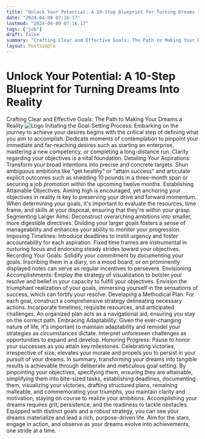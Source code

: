```yaml
---
title: "Unlock Your Potential: A 10-Step Blueprint for Turning Dreams Into Reality"
date: "2024-04-09 07:16:17"
lastmod: "2024-04-09 07:16:17"
tags: ["job"]
draft: false
summary: "Crafting Clear and Effective Goals: The Path to Making Your Dreams a Reality"
layout: PostSimple
---
```

# Unlock Your Potential: A 10-Step Blueprint for Turning Dreams Into Reality
Crafting Clear and Effective Goals: The Path to Making Your Dreams a Reality
<img alt="Logo" src="https://cdn.seniorsselection.com/src_image/371a044952d31f73c56947ed0df53e58.webp"/>
Initiating the Goal-Setting Process:
Embarking on the journey to achieve your desires begins with the critical step of defining what you aim to accomplish. Dedicate moments of contemplation to pinpoint your immediate and far-reaching desires such as starting an enterprise, mastering a new competency, or completing a long-distance run. Clarity regarding your objectives is a vital foundation.
Detailing Your Aspirations:
Transform your broad intentions into precise and concrete targets. Shun ambiguous ambitions like "get healthy" or "attain success" and articulate explicit outcomes such as shedding 10 pounds in a three-month span or securing a job promotion within the upcoming twelve months.
Establishing Attainable Objectives:
Aiming high is encouraged, yet anchoring your objectives in reality is key to preserving your drive and forward momentum. When determining your goals, it's important to evaluate the resources, time frame, and skills at your disposal, ensuring that they're within your grasp.
Segmenting Larger Aims:
Deconstruct overarching ambitions into smaller, more digestible directives. Dividing your larger goals fosters a sense of manageability and enhances your ability to monitor your progression.
Imposing Timelines:
Introduce deadlines to instill urgency and foster accountability for each aspiration. Fixed time frames are instrumental in nurturing focus and endorsing steady strides toward your objectives.
Recording Your Goals:
Solidify your commitment by documenting your goals. Inscribing them in a diary, on a mood board, or on prominently displayed notes can serve as regular incentives to persevere.
Envisioning Accomplishments:
Employ the strategy of visualization to bolster your resolve and belief in your capacity to fulfill your objectives. Envision the triumphant realization of your goals, immersing yourself in the sensations of success, which can fortify your resolve.
Developing a Methodical Plan:
For each goal, construct a comprehensive strategy delineating necessary actions. Incorporate timelines, requisite resources, and anticipated challenges. An organized plan acts as a navigational aid, ensuring you stay on the correct path.
Embracing Adaptability:
Given the ever-changing nature of life, it's important to maintain adaptability and remodel your strategies as circumstances dictate. Interpret unforeseen challenges as opportunities to expand and develop.
Honoring Progress:
Pause to honor your successes as you attain key milestones. Celebrating victories, irrespective of size, elevates your morale and propels you to persist in your pursuit of your dreams.
In summary, transforming your dreams into tangible results is achievable through deliberate and meticulous goal setting. By pinpointing your objectives, specifying them, ensuring they are attainable, simplifying them into bite-sized tasks, establishing deadlines, documenting them, visualizing your victories, drafting structured plans, remaining malleable, and commemorating your triumphs, you maintain clarity and motivation, staying on course to realize your ambitions. Accomplishing your dreams requires grit, persistence, and the readiness to tackle obstacles. Equipped with distinct goals and a robust strategy, you can see your dreams materialize and lead a rich, purpose-driven life. Aim for the stars, engage in action, and observe as your dreams evolve into achievements, one stride at a time.
        